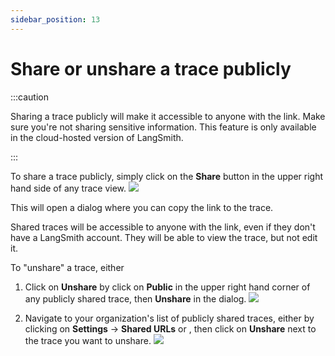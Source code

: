 ```yaml
---
sidebar_position: 13
---
```



# Share or unshare a trace publicly

:::caution

Sharing a trace publicly will make it accessible to anyone with the link. Make sure you're not sharing sensitive information.
This feature is only available in the cloud-hosted version of LangSmith.

:::

To share a trace publicly, simply click on the **Share** button in the upper right hand side of any trace view.
![](../static/share_trace.png)

This will open a dialog where you can copy the link to the trace.

Shared traces will be accessible to anyone with the link, even if they don't have a LangSmith account. They will be able to view the trace, but not edit it.

To "unshare" a trace, either

1. Click on **Unshare** by click on **Public** in the upper right hand corner of any publicly shared trace, then **Unshare** in the dialog.
   ![](../static/unshare_trace.png)

2. Navigate to your organization's list of publicly shared traces, either by clicking on **Settings** -> **Shared URLs** or <RegionalUrl text='this link' suffix='/settings/shared'/>, then click on **Unshare** next to the trace you want to unshare.
   ![](../static/unshare_trace_list.png)
